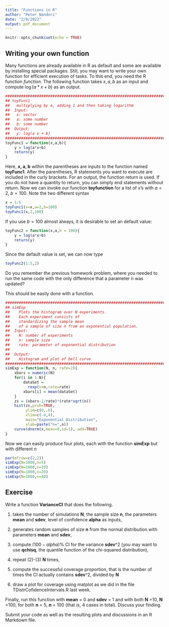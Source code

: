 ```yaml
---
title: "Functions in R"
author: "Peter Nandori"
date: "2/8/2022"
output: pdf_document
---
```


```r
knitr::opts_chunk$set(echo = TRUE)
```

## Writing your own function

Many functions are already available in R as default and some are available by installing special packages.
Still, you may want to write your own function for efficient execution of tasks. To this end, you need the
R function *function*. The following function takes $x,a,b$ as an input and compute $\log(a*x+b)$ as an output.

```r
##################################################################################
## toyFunc1
##   multiplying by a, adding 1 and then taking logarithm 
##  Input:
##   x: vector
##   a: some number 
##   b: some number
##  Output:
##   y: log(a x + b)
##################################################################################
toyFunc1 = function(x,a,b){
    y = log(a*x+b)
    return(y)
}
```

Here, 
**x, a, b** 
within the parentheses are inputs to the function named 
**toyFunc1**. 
After the parentheses, R
statements you want to execute are included in the curly brackets. 
For an output, the function return is used. If
you do not have a quantity to return, you can simply end statements without return.
Now we can invoke our function 
**toyfunction** for a list of $x$'s
with $a = 2$, $b = 100$. Note the
two different syntax
```r
x = 1:5
toyFunc1(x=x,a=2,b=100)
toyFunc1(x,2,100)
```

If you use $b=100$ almost always, it is desirable to set an default value:
```r
toyFunc2 = function(x,a,b = 100){
    y = log(a*x+b)
    return(y)
}
```

Since the default value is set,
we can now type
```r
toyFunc2(1:5,2)
```

Do you remember the previous homework
problem, where you needed to run the 
same code with the only difference
that a parameter $n$ was updated?

This should be easily done with a function.


```r
################################################################################
## simExp
##    Plots the histogram over N experiments.
##    Each experiment consists of 
##    standardizing the sample mean 
##    of a sample of size n from an exponential population.
##  Input:
##    N: number of experiments
##    n: sample size
##    rate: parameter of exponential distribution
##    
##  Output:
##    Histogram and plot of bell curve
#################################################################################
simExp = function(N, n, rate=2){
    xbars = numeric(N) 
    for(i in 1:N){
        dataSet =
          rexp(n=n,rate=rate) 
        xbars[i] = mean(dataSet) 
    }
    zs = (xbars-1/rate)*(rate*sqrt(n)) 
    hist(zs,prob=TRUE,
         ylim=c(0,.6),
         xlim=c(-4,4),
         main="Exponential Distribution",
         xlab=paste("n=",n)) 
    curve(dnorm(x,mean=0,sd=1), add=TRUE)
}

```

Now we can easily produce four 
plots, each with the function
**simExp** but with different $n$
```r
par(mfrow=c(2,2))
simExp(N=1000,n=5)
simExp(N=1000,n=10)
simExp(N=1000,n=20)
simExp(N=1000,n=40)
```


## Exercise 

Write a function **VarianceCI**
that does the following.

(1)
takes the number of simulations **N**, the sample size **n**, the parameters **mean** and **sdev**, level of confidence **alpha**
as inputs, 

(2) generates random samples of size 
**n** from the normal distribution with parameters **mean** and **sdev**, 

(3) compute
$(100-alpha)\%$ CI 
for the variance **sdev**^2
(you may want to use **qchisq**,
the quantile function of the 
chi-squared distribution),

(4) repeat (2)-(3) **N** times, 

(5) compute the successful coverage proportion, that is the 
number of times the CI actually
contains **sdev**^2, divided by **N**

(6) draw a plot for coverage using matplot as we did in the file
TDistrCofidenceIntervals.R last week.

Finally, run
this function with **mean** = 0 and **sdev** = 1
and with both
**N** =10, **N** =100,
for both **n** = 5, **n** = 100
(that is, 4 cases in total).
Discuss your
finding.

Submit your code as well as the resulting plots and discussions in an
R Markdown file.